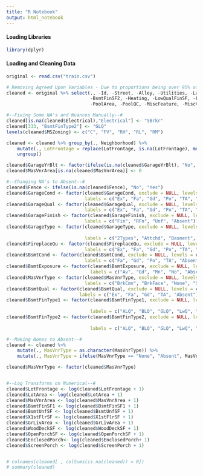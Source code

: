 ```yaml
---
title: "R Notebook"
output: html_notebook
---
```


#### Loading Libraries
```r
library(dplyr)
```

#### Loading and Cleaning Data
```r
original <- read.csv("train.csv")

# Removing Agreed Upon Variables - Due to proportions being over 95% of one group
cleaned <- original %>% select(., -Id, -Street, -Alley, -Utilities, -LandSlope, -Condition2, -RoofMatl,
                               -BsmtFinSF2, -Heating, -LowQualFinSF, -Functional, -X3SsnPorch, 
                               -PoolArea, -PoolQC, -MiscFeature, -MiscVal)

#--Fixing Some NA's and Nuances Manually--#
cleaned[is.na(cleaned$Electrical),"Electrical"] <- "SBrkr"
cleaned[333, "BsmtFinType2"] <- "GLQ"
levels(cleaned$MSZoning) <- c("C", "FV", "RH", "RL", "RM")

cleaned <- cleaned %>% group_by(., Neighborhood) %>% 
    mutate(., LotFrontage = replace(LotFrontage, is.na(LotFrontage), median(LotFrontage, na.rm = T))) %>%
    ungroup()

cleaned$GarageYrBlt <- factor(ifelse(is.na(cleaned$GarageYrBlt), "No", "Yes"))
cleaned$MasVnrArea[is.na(cleaned$MasVnrArea)] <- 0

#--Changing NA's to Absent--#
cleaned$Fence <- ifelse(is.na(cleaned$Fence), "No", "Yes")
cleaned$GarageCond <- factor(cleaned$GarageCond, exclude = NULL, levels = c("Ex", "Fa", "Gd", "Po", "TA", NA),
                             labels = c("Ex", "Fa", "Gd", "Po", "TA", "Absent"))
cleaned$GarageQual <- factor(cleaned$GarageQual, exclude = NULL, levels = c("Ex", "Fa", "Gd", "Po", "TA", NA),
                             labels = c("Ex", "Fa", "Gd", "Po", "TA", "Absent"))
cleaned$GarageFinish <- factor(cleaned$GarageFinish, exclude = NULL, levels = c("Fin", "RFn", "Unf", NA),
                             labels = c("Fin", "RFn", "Unf", "Absent"))
cleaned$GarageType <- factor(cleaned$GarageType, exclude = NULL, levels = c("2Types", "Attchd", "Basment", "BuiltIn",
                                                                            "CarPort", "Detchd", NA),
                             labels = c("2Types", "Attchd", "Basment", "BuiltIn", "CarPort", "Detchd", "Absent"))
cleaned$FireplaceQu <- factor(cleaned$FireplaceQu, exclude = NULL, levels = c("Ex", "Fa", "Gd", "Po", "TA", NA),
                             labels = c("Ex", "Fa", "Gd", "Po", "TA", "Absent"))
cleaned$BsmtCond <- factor(cleaned$BsmtCond, exclude = NULL, levels = c("Fa", "Gd", "Po", "TA", NA),
                             labels = c("Fa", "Gd", "Po", "TA", "Absent"))
cleaned$BsmtExposure <- factor(cleaned$BsmtExposure, exclude = NULL, levels = c("Av", "Gd", "Mn", "No", NA),
                               labels = c("Av", "Gd", "Mn", "No", "Absent"))
cleaned$MasVnrType <- factor(cleaned$MasVnrType, exclude = NULL, levels = c("BrkCmn", "BrkFace", "None", "Stone", NA),
                             labels = c("BrkCmn", "BrkFace", "None", "Stone", "Absent"))
cleaned$BsmtQual <- factor(cleaned$BsmtQual, exclude = NULL, levels = c("Ex", "Fa", "Gd", "TA", NA), 
                           labels = c("Ex", "Fa", "Gd", "TA", "Absent"))
cleaned$BsmtFinType1 <- factor(cleaned$BsmtFinType1, exclude = NULL, levels = c("ALQ", "BLQ", "GLQ", "LwQ", "Rec",
                                                                                "Unf", NA), 
                               labels = c("ALQ", "BLQ", "GLQ", "LwQ", "Rec", "Unf", "Absent"))
cleaned$BsmtFinType2 <- factor(cleaned$BsmtFinType2, exclude = NULL, levels = c("ALQ", "BLQ", "GLQ", "LwQ", "Rec",
                                                                                "Unf", NA), 
                               labels = c("ALQ", "BLQ", "GLQ", "LwQ", "Rec", "Unf", "Absent"))

#--Making Nones to Absent--#
cleaned <- cleaned %>% 
    mutate(., MasVnrType = as.character(MasVnrType)) %>% 
    mutate(., MasVnrType = ifelse(MasVnrType == "None", "Absent", MasVnrType))

cleaned$MasVnrType <- factor(cleaned$MasVnrType)


#--Log Transforms on Numerical--#
cleaned$LotFrontage <- log(cleaned$LotFrontage + 1)
cleaned$LotArea <- log(cleaned$LotArea + 1)
cleaned$MasVnrArea <- log(cleaned$MasVnrArea + 1)
cleaned$BsmtFinSF1 <- log(cleaned$BsmtFinSF1 + 1)
cleaned$BsmtUnfSF <- log(cleaned$BsmtUnfSF + 1)
cleaned$X1stFlrSF <- log(cleaned$X1stFlrSF + 1)
cleaned$GrLivArea <- log(cleaned$GrLivArea + 1)
cleaned$WoodDeckSF <- log(cleaned$WoodDeckSF + 1)
cleaned$OpenPorchSF <- log(cleaned$OpenPorchSF + 1)
cleaned$EnclosedPorch<- log(cleaned$EnclosedPorch+ 1) 
cleaned$ScreenPorch <- log(cleaned$ScreenPorch + 1)


# colnames(cleaned[ , colSums(is.na(cleaned)) > 0])
# summary(cleaned)


```

```r

```